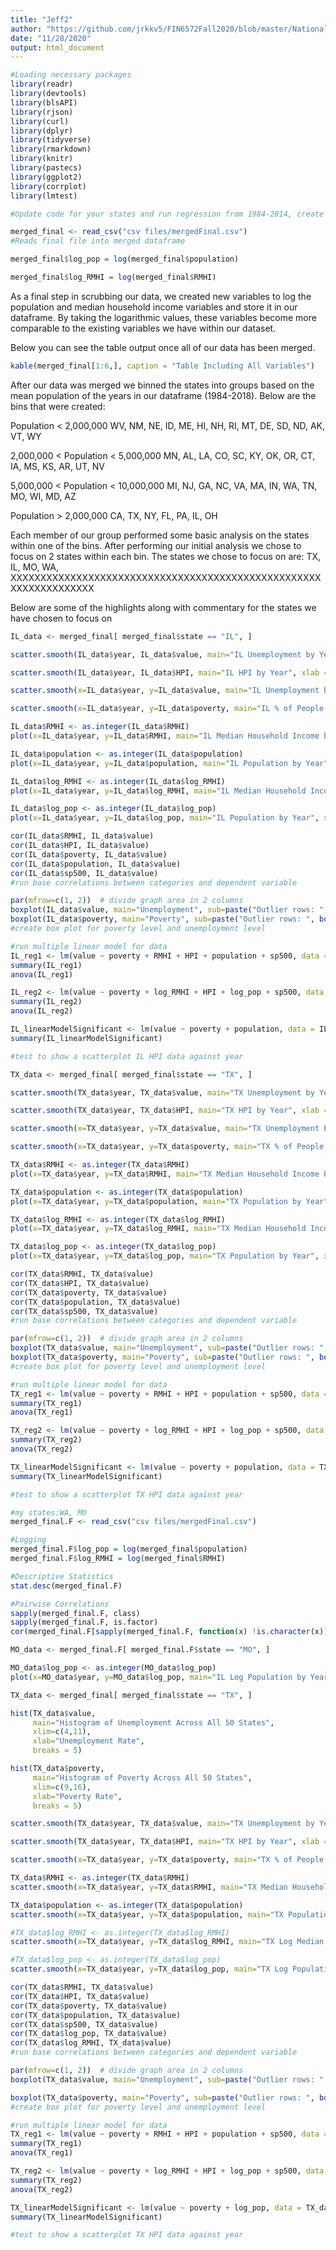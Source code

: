 ```yaml
---
title: "Jeff2"
author: "https://github.com/jrkkv5/FIN6572Fall2020/blob/master/National%20Debt/importNationalDebt.Rmd"
date: "11/28/2020"
output: html_document
---
```


```r
#Loading necessary packages
library(readr)
library(devtools)
library(blsAPI)
library(rjson)
library(curl)
library(dplyr)
library(tidyverse)
library(rmarkdown)
library(knitr)
library(pastecs)
library(ggplot2)
library(corrplot)
library(lmtest)

#Update code for your states and run regression from 1984-2014, create some basic plots, etc.
```

``` r
merged_final <- read_csv("csv files/mergedFinal.csv")
#Reads final file into merged dataframe

merged_final$log_pop = log(merged_final$population)

merged_final$log_RMHI = log(merged_final$RMHI)
```
As a final step in scrubbing our data, we created new variables to log the population and median household income variables and store it in our dataframe. By taking the logarithmic values, these variables become more comparable to the existing variables we have within our dataset.

Below you can see the table output once all of our data has been merged.
``` r

kable(merged_final[1:6,], caption = "Table Including All Variables")
```
After our data was merged we binned the states into groups based on the mean population of the years in our dataframe (1984-2018).  Below are the bins that were created:

Population < 2,000,000
WV, NM, NE, ID, ME, HI, NH, RI, MT, DE, SD, ND, AK, VT, WY

2,000,000 < Population < 5,000,000
MN, AL, LA, CO, SC, KY, OK, OR, CT, IA, MS, KS, AR, UT, NV

5,000,000 < Population < 10,000,000
MI, NJ, GA, NC, VA, MA, IN, WA, TN, MO, WI, MD, AZ

Population > 2,000,000
CA, TX, NY, FL, PA, IL, OH


Each member of our group performed some basic analysis on the states within one of the bins. After performing our initial analysis we chose to focus on 2 states within each bin.  The states we chose to focus on are: TX, IL, MO, WA, XXXXXXXXXXXXXXXXXXXXXXXXXXXXXXXXXXXXXXXXXXXXXXXXXXXXXXXXXXXXXXXXXX


Below are some of the highlights along with commentary for the states we have chosen to focus on 

```r
IL_data <- merged_final[ merged_final$state == "IL", ]

scatter.smooth(IL_data$year, IL_data$value, main="IL Unemployment by Year", xlab = "Year", ylab = "Unemployment", col = "blue", span = 2/3)

scatter.smooth(IL_data$year, IL_data$HPI, main="IL HPI by Year", xlab = "Year", ylab = "HPI", col = "blue")

scatter.smooth(x=IL_data$year, y=IL_data$value, main="IL Unemployment by Year", xlab = "Year", ylab = "Unemployment", col = "red")

scatter.smooth(x=IL_data$year, y=IL_data$poverty, main="IL % of People Below Poverty Level", xlab = "Year", ylab = "Poverty", ylim = c(0,20))

IL_data$RMHI <- as.integer(IL_data$RMHI)
plot(x=IL_data$year, y=IL_data$RMHI, main="IL Median Household Income by Year", xlab = "Year", ylab = "RMHI" )

IL_data$population <- as.integer(IL_data$population)
plot(x=IL_data$year, y=IL_data$population, main="IL Population by Year", xlab = "Year", ylab = "Population" )

IL_data$log_RMHI <- as.integer(IL_data$log_RMHI)
plot(x=IL_data$year, y=IL_data$log_RMHI, main="IL Median Household Income by Year", xlab = "Year", ylab = "log_RMHI" )

IL_data$log_pop <- as.integer(IL_data$log_pop)
plot(x=IL_data$year, y=IL_data$log_pop, main="IL Population by Year", xlab = "Year", ylab = "log_Population" )

cor(IL_data$RMHI, IL_data$value)
cor(IL_data$HPI, IL_data$value)
cor(IL_data$poverty, IL_data$value)
cor(IL_data$population, IL_data$value)
cor(IL_data$sp500, IL_data$value)
#run base correlations between categories and dependent variable

par(mfrow=c(1, 2))  # divide graph area in 2 columns
boxplot(IL_data$value, main="Unemployment", sub=paste("Outlier rows: ", boxplot.stats(IL_data$value)$out))  # box plot for 'Unemployment'
boxplot(IL_data$poverty, main="Poverty", sub=paste("Outlier rows: ", boxplot.stats(IL_data$poverty)$out))  # box plot for 'Poverty'
#create box plot for poverty level and unemployment level

#run multiple linear model for data
IL_reg1 <- lm(value ~ poverty + RMHI + HPI + population + sp500, data = IL_data)
summary(IL_reg1)
anova(IL_reg1)

IL_reg2 <- lm(value ~ poverty + log_RMHI + HPI + log_pop + sp500, data = IL_data)
summary(IL_reg2)
anova(IL_reg2)

IL_linearModelSignificant <- lm(value ~ poverty + population, data = IL_data)
summary(IL_linearModelSignificant)

#test to show a scatterplot IL HPI data against year
```




```r
TX_data <- merged_final[ merged_final$state == "TX", ]

scatter.smooth(TX_data$year, TX_data$value, main="TX Unemployment by Year", xlab = "Year", ylab = "Unemployment", col = "blue", span = 2/3)

scatter.smooth(TX_data$year, TX_data$HPI, main="TX HPI by Year", xlab = "Year", ylab = "HPI", col = "blue")

scatter.smooth(x=TX_data$year, y=TX_data$value, main="TX Unemployment by Year", xlab = "Year", ylab = "Unemployment", col = "red")

scatter.smooth(x=TX_data$year, y=TX_data$poverty, main="TX % of People Below Poverty Level", xlab = "Year", ylab = "Poverty", ylim = c(0,20))

TX_data$RMHI <- as.integer(TX_data$RMHI)
plot(x=TX_data$year, y=TX_data$RMHI, main="TX Median Household Income by Year", xlab = "Year", ylab = "RMHI" )

TX_data$population <- as.integer(TX_data$population)
plot(x=TX_data$year, y=TX_data$population, main="TX Population by Year", xlab = "Year", ylab = "Population" )

TX_data$log_RMHI <- as.integer(TX_data$log_RMHI)
plot(x=TX_data$year, y=TX_data$log_RMHI, main="TX Median Household Income by Year", xlab = "Year", ylab = "log_RMHI" )

TX_data$log_pop <- as.integer(TX_data$log_pop)
plot(x=TX_data$year, y=TX_data$log_pop, main="TX Population by Year", xlab = "Year", ylab = "log_Population" )

cor(TX_data$RMHI, TX_data$value)
cor(TX_data$HPI, TX_data$value)
cor(TX_data$poverty, TX_data$value)
cor(TX_data$population, TX_data$value)
cor(TX_data$sp500, TX_data$value)
#run base correlations between categories and dependent variable

par(mfrow=c(1, 2))  # divide graph area in 2 columns
boxplot(TX_data$value, main="Unemployment", sub=paste("Outlier rows: ", boxplot.stats(TX_data$value)$out))  # box plot for 'Unemployment'
boxplot(TX_data$poverty, main="Poverty", sub=paste("Outlier rows: ", boxplot.stats(TX_data$poverty)$out))  # box plot for 'Poverty'
#create box plot for poverty level and unemployment level

#run multiple linear model for data
TX_reg1 <- lm(value ~ poverty + RMHI + HPI + population + sp500, data = TX_data)
summary(TX_reg1)
anova(TX_reg1)

TX_reg2 <- lm(value ~ poverty + log_RMHI + HPI + log_pop + sp500, data = TX_data)
summary(TX_reg2)
anova(TX_reg2)

TX_linearModelSignificant <- lm(value ~ poverty + population, data = TX_data)
summary(TX_linearModelSignificant)

#test to show a scatterplot TX HPI data against year
```



```r
#my states:WA, MO
merged_final.F <- read_csv("csv files/mergedFinal.csv")

#Logging
merged_final.F$log_pop = log(merged_final$population)
merged_final.F$log_RMHI = log(merged_final$RMHI)

#Descriptive Statistics
stat.desc(merged_final.F)

#Pairwise Correlations
sapply(merged_final.F, class)
sapply(merged_final.F, is.factor)
cor(merged_final.F[sapply(merged_final.F, function(x) !is.character(x))])

```

```r
MO_data <- merged_final.F[ merged_final.F$state == "MO", ]
```

```r
MO_data$log_pop <- as.integer(MO_data$log_pop)
plot(x=MO_data$year, y=MO_data$log_pop, main="IL Log Population by Year", xlab = "Year", ylab = "log_Population",ylim = c(14,16))
```
```r
TX_data <- merged_final[ merged_final$state == "TX", ]
```

```r
hist(TX_data$value,
     main="Histogram of Unemployment Across All 50 States",
     xlim=c(4,11),
     xlab="Unemployment Rate",
     breaks = 5)
```

```r
hist(TX_data$poverty,
     main="Histogram of Poverty Across All 50 States",
     xlim=c(9,16),
     xlab="Poverty Rate",
     breaks = 5)
```

```r
scatter.smooth(TX_data$year, TX_data$value, main="TX Unemployment by Year", xlab = "Year", ylab = "Unemployment", col = "blue", span = 2/8)
```

```r
scatter.smooth(TX_data$year, TX_data$HPI, main="TX HPI by Year", xlab = "Year", ylab = "HPI", col = "blue", span = 2/8)
```

```r
scatter.smooth(x=TX_data$year, y=TX_data$poverty, main="TX % of People Below Poverty Level", xlab = "Year", ylab = "Poverty", ylim = c(0,20), span = 2/8)
```

```r
TX_data$RMHI <- as.integer(TX_data$RMHI)
scatter.smooth(x=TX_data$year, y=TX_data$RMHI, main="TX Median Household Income by Year", xlab = "Year", ylab = "RMHI", span = 2/8 )
```

```r
TX_data$population <- as.integer(TX_data$population)
scatter.smooth(x=TX_data$year, y=TX_data$population, main="TX Population by Year", xlab = "Year", ylab = "Population", span = 2/8 )
```

```r
#TX_data$log_RMHI <- as.integer(TX_data$log_RMHI)
scatter.smooth(x=TX_data$year, y=TX_data$log_RMHI, main="TX Log Median Household Income by Year", xlab = "Year", ylab = "log_RMHI", span = 2/8 )
```

```r
#TX_data$log_pop <- as.integer(TX_data$log_pop)
scatter.smooth(x=TX_data$year, y=TX_data$log_pop, main="TX Log Population by Year", xlab = "Year", ylab = "log_Population", span = 2/8)
```

```r
cor(TX_data$RMHI, TX_data$value)
cor(TX_data$HPI, TX_data$value)
cor(TX_data$poverty, TX_data$value)
cor(TX_data$population, TX_data$value)
cor(TX_data$sp500, TX_data$value)
cor(TX_data$log_pop, TX_data$value)
cor(TX_data$log_RMHI, TX_data$value)
#run base correlations between categories and dependent variable
```

```r
par(mfrow=c(1, 2))  # divide graph area in 2 columns
boxplot(TX_data$value, main="Unemployment", sub=paste("Outlier rows: ", boxplot.stats(TX_data$value)$out))  # box plot for 'Unemployment'
```

```r
boxplot(TX_data$poverty, main="Poverty", sub=paste("Outlier rows: ", boxplot.stats(TX_data$poverty)$out))  # box plot for 'Poverty'
#create box plot for poverty level and unemployment level
```

```r
#run multiple linear model for data
TX_reg1 <- lm(value ~ poverty + RMHI + HPI + population + sp500, data = TX_data)
summary(TX_reg1)
anova(TX_reg1)
```

```r
TX_reg2 <- lm(value ~ poverty + log_RMHI + HPI + log_pop + sp500, data = TX_data)
summary(TX_reg2)
anova(TX_reg2)
```

```r
TX_linearModelSignificant <- lm(value ~ poverty + log_pop, data = TX_data)
summary(TX_linearModelSignificant)

#test to show a scatterplot TX HPI data against year
```

